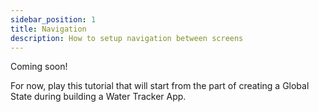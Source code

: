 ```yaml
---
sidebar_position: 1
title: Navigation
description: How to setup navigation between screens
---
```


Coming soon!

For now, play this tutorial that will start from the part of creating a Global State during building a Water Tracker App.
